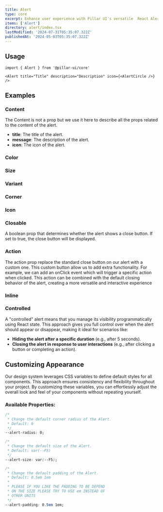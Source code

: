 ```yaml
---
title: Alert
type: core
excerpt: Enhance user experience with Pillar UI's versatile  React Alert component. Easily create customizable alert notifications for your React applications, with various styles, and options for user interaction.
items: ['Alert']
directory: alert/index.tsx
lastModified: '2024-07-31T05:35:07.322Z'
publishedAt: '2024-05-03T05:35:07.322Z'
---
```


## Usage

```tsx
import { Alert } from '@pillar-ui/core'
```

```tsx
<Alert title="Title" description="Description" icon={<AlertCircle />} />
```

## Examples

### Content

The Content is not a prop but we use it here to describe all the props related to the content of the alert.

- **title**: The title of the alert.
- **message**: The description of the alert.
- **icon**: The icon of the alert.

<Playground direction="column" name="alertContent" root="alert" />

### Color

<Prop defaultValue="d" type="'i' | 'd' | 'su' | 'se' | 'w' | 'p' | 'b' | 'o'" />

<Playground direction="column" name="alertColor" root="alert" />

### Size

<Prop defaultValue="5" type="'1' | '2' | '3' | '4' | '5' | '6' | '7' | '8' | '9'" />

<Playground direction="column" name="alertSize" root="alert" />

### Variant

<Prop defaultValue="soft" type="'shadow'  |  'solid'  |  'outline'  |  'soft'  |  'mixed'" />

<Playground direction="column" name="alertVariant" root="alert" />

### Corner

<Prop defaultValue="0" type="'0' | '1' | '2' | '3' | '4' | '5' | 'full'" />

<Playground direction="column" name="alertCorner" root="alert" />

### Icon

<Playground direction="column" name="alertIcon" root="alert" />

### Closable

A boolean prop that determines whether the alert shows a close button. If set to true, the close button will be displayed.

<Prop defaultValue="false" type="boolean'" />

<Playground direction="column" name="alertClosable" root="alert" />

### Action

The action prop replace the standard close button on our alert with a custom one. This custom button allow us to add extra functionality. For example, we can add an onClick event which will trigger a specific action when clicked. This action can be combined with the default closing behavior of the alert, creating a more versatile and interactive experience

<Playground direction="column" name="alertAction" root="alert" />

### Inline

<Prop defaultValue="false" type="boolean'" />

<Playground direction="column" name="alertInline" root="alert" />

### Controlled

A "controlled" alert means that you manage its visibility programmatically using React state. This approach gives you full control over when the alert should appear or disappear, making it ideal for scenarios like:

- **Hiding the alert after a specific duration** (e.g., after 5 seconds).
- **Closing the alert in response to user interactions** (e.g., after clicking a button or completing an action).

<Playground direction="column" name="alertControlled" root="alert" />

## Customizing Appearance

Our design system leverages CSS variables to define default styles for all components. This approach ensures consistency and flexibility throughout your project. By customizing these variables, you can effortlessly adjust the overall look and feel of your components without repeating yourself.

### Available Properties:

```css
/* 
 * Change the default corner radius of the Alert.
 * Default: 0 
 */
--alert-radius: 0;

/* 
 * Change the default size of the Alert.
 * Default: var(--F5)
 */
--alert-size: var(--F5);

/* 
 * Change the default padding of the Alert.
 * Default: 0.5em 1em  
 *
 * PLEASE IF YOU LIKE THE PADDING TO BE DEPEND
 * ON THE SIZE PLEASE TRY TO USE em INSTEAD OF
 * OTHER UNITS 
 */
--alert-padding: 0.5em 1em;
```
